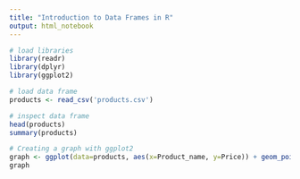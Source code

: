 ```yaml
---
title: "Introduction to Data Frames in R"
output: html_notebook
---
```


```r
# load libraries
library(readr)
library(dplyr)
library(ggplot2)
```

```r
# load data frame
products <- read_csv('products.csv')
```

```r
# inspect data frame
head(products)
summary(products)
```

```r
# Creating a graph with ggplot2
graph <- ggplot(data=products, aes(x=Product_name, y=Price)) + geom_point(aes(color=Price), alpha=1.0)
graph
```